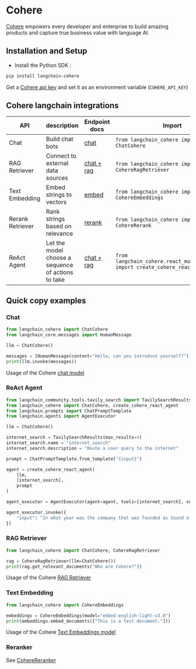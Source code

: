 # Cohere

[Cohere](https://cohere.com/) empowers every developer and enterprise to build amazing products and capture true business value with language AI.

## Installation and Setup
- Install the Python SDK :
```bash
pip install langchain-cohere
```

Get a [Cohere api key](https://dashboard.cohere.ai/) and set it as an environment variable (`COHERE_API_KEY`)

## Cohere langchain integrations

|API|description|Endpoint docs|Import|Example usage|
|---|---|---|---|---|
|Chat|Build chat bots|[chat](https://docs.cohere.com/reference/chat)|`from langchain_cohere import ChatCohere`|[cohere.ipynb](/docs/docs/integrations/chat/cohere)|
|RAG Retriever|Connect to external data sources|[chat + rag](https://docs.cohere.com/reference/chat)|`from langchain_cohere import CohereRagRetriever`|[cohere.ipynb](/docs/docs/integrations/retrievers/cohere)|
|Text Embedding|Embed strings to vectors|[embed](https://docs.cohere.com/reference/embed)|`from langchain_cohere import CohereEmbeddings`|[cohere.ipynb](/docs/docs/integrations/text_embedding/cohere)|
|Rerank Retriever|Rank strings based on relevance|[rerank](https://docs.cohere.com/reference/rerank)|`from langchain_cohere import CohereRerank`|[cohere.ipynb](/docs/docs/integrations/retrievers/cohere-reranker)|
|ReAct Agent|Let the model choose a sequence of actions to take|[chat + rag](https://docs.cohere.com/reference/chat)|`from langchain_cohere.react_multi_hop.agent import create_cohere_react_agent`|[notebook](https://github.com/cohere-ai/notebooks/blob/main/notebooks/Vanilla_Multi_Step_Tool_Use.ipynb)|

## Quick copy examples

### Chat

```python
from langchain_cohere import ChatCohere
from langchain_core.messages import HumanMessage

llm = ChatCohere()

messages = [HumanMessage(content="Hello, can you introduce yourself?")]
print(llm.invoke(messages))
```

Usage of the Cohere [chat model](/docs/integrations/chat/cohere)

### ReAct Agent

```python
from langchain_community.tools.tavily_search import TavilySearchResults
from langchain_cohere import ChatCohere, create_cohere_react_agent
from langchain.prompts import ChatPromptTemplate
from langchain.agents import AgentExecutor

llm = ChatCohere()

internet_search = TavilySearchResults(max_results=4)
internet_search.name = "internet_search"
internet_search.description = "Route a user query to the internet"

prompt = ChatPromptTemplate.from_template("{input}")

agent = create_cohere_react_agent(
    llm,
    [internet_search],
    prompt
)

agent_executor = AgentExecutor(agent=agent, tools=[internet_search], verbose=True)

agent_executor.invoke({
    "input": "In what year was the company that was founded as Sound of Music added to the S&P 500?",
})
```

### RAG Retriever

```python
from langchain_cohere import ChatCohere, CohereRagRetriever

rag = CohereRagRetriever(llm=ChatCohere())
print(rag.get_relevant_documents("Who are Cohere?"))
```

Usage of the Cohere [RAG Retriever](/docs/integrations/retrievers/cohere)

### Text Embedding

```python
from langchain_cohere import CohereEmbeddings

embeddings = CohereEmbeddings(model="embed-english-light-v3.0")
print(embeddings.embed_documents(["This is a test document."]))
```

Usage of the Cohere [Text Embeddings model](/docs/integrations/text_embedding/cohere)

### Reranker

See [CohereReranker](/docs/integrations/retrievers/cohere-reranker)
